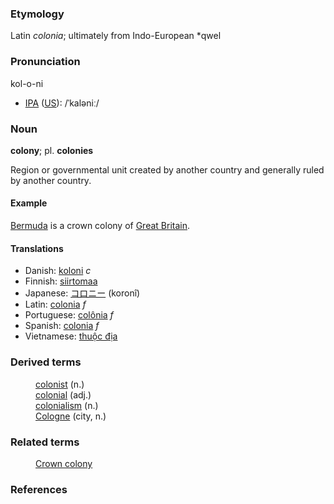 ===Etymology===
Latin ''colonia''; ultimately from Indo-European *qwel

===Pronunciation===
kol-o-ni
*[[International Phonetic Alphabet|IPA]] ([[w:American English|US]]): /ˈkaləniː/

===Noun===
'''colony'''; pl. '''colonies'''

Region or governmental unit created by another country and generally ruled by another country.

====Example====
[[Bermuda]] is a crown colony of [[Great Britain]].

====Translations====
* Danish: [[koloni]] ''c''
* Finnish: [[siirtomaa]]
* Japanese: [[コロニー]] (koronî)
* Latin: [[colonia]] ''f''
* Portuguese: [[colônia]] ''f''
* Spanish: [[colonia]] ''f''
* Vietnamese: [[thuộc địa]]

===Derived terms===
:[[colonist]] (n.)
:[[colonial]] (adj.)
:[[colonialism]] (n.)
:[[Cologne]] (city, n.)

===Related terms===
:[[Crown colony]]

===References===